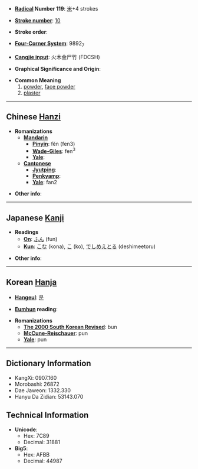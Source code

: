 * '''[[Wiktionary:Chinese radical index| Radical]] Number 119''': [[Wiktionary:Chinese radical index 米|米]]+4 strokes

* '''[[Wiktionary:Chinese total strokes index|Stroke number]]''': [[Wiktionary:Chinese total strokes index 10|10]]

* '''Stroke order''': 

* '''[[Wiktionary:Chinese four corner index|Four-Corner System]]''': 9892<sub>7</sub>

* '''[[Wiktionary:Chinese Cangjie index|Cangjie input]]''': 火木金尸竹 (FDCSH)

* '''Graphical Significance and Origin''': 

* '''Common Meaning'''
*#[[powder]], [[face powder]]
*# [[plaster]]

----

== Chinese [[Hanzi]] ==

* '''Romanizations'''
** '''[[Mandarin]]'''
*** '''[[Pinyin]]''': fěn (fen3)
*** '''[[Wade-Giles]]''': fen<sup>3</sup>
*** '''[[Yale]]''': 
** '''[[Cantonese]]'''
*** '''[[Jyutping]]''':
*** '''[[Penkyamp]]''': 
*** '''[[Yale]]''': fan2

* '''Other info''': 

----

== Japanese [[Kanji]] ==

* '''Readings'''
** '''[[On]]''': [[ふん]] (fun)
** '''[[Kun]]''': [[こな]] (kona), [[こ]] (ko), [[でしめえとる]] (deshimeetoru)

* '''Other info''':  

----

== Korean [[Hanja]] ==

* '''[[Hangeul]]''': [[분]]

* '''[[Eumhun]] reading''': 

* '''Romanizations'''
** '''[[The 2000 South Korean Revised Romanization|The 2000 South Korean Revised]]''': bun
** '''[[McCune-Reischauer]]''': pun
** '''[[Yale]]''': pun

----

== Dictionary Information ==

* KangXi: 0907.160
* Morobashi: 26872
* Dae Jaweon: 1332.330
* Hanyu Da Zidian: 53143.070

== Technical Information ==

* '''Unicode''':
** Hex: 7C89
** Decimal: 31881
* '''Big5''':
** Hex: AFBB
** Decimal: 44987